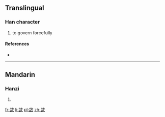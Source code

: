 ==Translingual==

===Han character===
{{Han char|rn=66|rad=攴|as=10|sn=14|four=2814<sub>0</sub>|canj=山廿人大 (UTOK)}}

# to govern forcefully

====References====
* {{Han ref|kx=0474.401|hdz=21472.051|uh=6573|ud=25971|bh=E1F4|bd=57844}}

----

==Mandarin==

===Hanzi===
{{cmn-hanzi|pin=[[ái]] ([[ai2]])|wg=ai<sup>2</sup>}}

# {{defn|lang=cmn|sort=攴10}}

[[fr:敳]]
[[li:敳]]
[[pl:敳]]
[[zh:敳]]